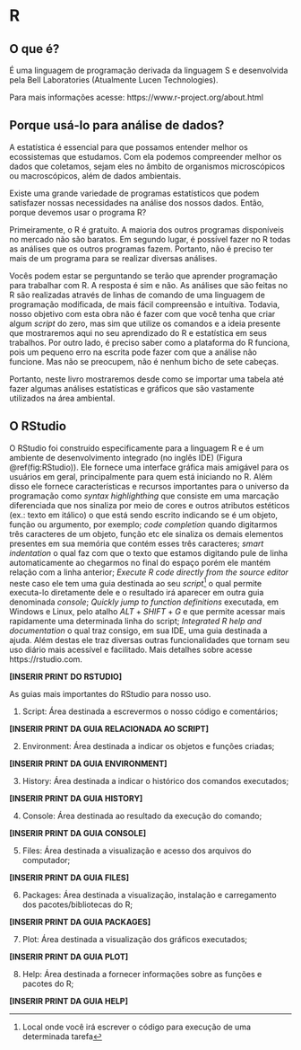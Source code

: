 # R


## O que é?

É uma linguagem de programação derivada da linguagem S e desenvolvida pela Bell Laboratories (Atualmente Lucen Technologies).

Para mais informações acesse: https://www.r-project.org/about.html


## Porque usá-lo para análise de dados?

A estatística é essencial para que possamos entender melhor os ecossistemas que estudamos. Com ela podemos compreender melhor os dados que coletamos, sejam eles no âmbito de organismos microscópicos ou macroscópicos, além de dados ambientais. 

Existe uma grande variedade de programas estatísticos que podem satisfazer nossas necessidades na análise dos nossos dados. Então, porque devemos usar o programa R?

Primeiramente, o R é gratuito. A maioria dos outros programas disponíveis no mercado não são baratos. Em segundo lugar, é possível fazer no R todas as análises que os outros programas fazem. Portanto, não é preciso ter mais de um programa para se realizar diversas análises. 

Vocês podem estar se perguntando se terão que aprender programação para trabalhar com R. A resposta é sim e não. As análises que são feitas no R são realizadas através de linhas de comando de uma linguagem de programação modificada, de mais fácil compreensão e intuítiva. Todavia, nosso objetivo com esta obra não é fazer com que você tenha que criar algum *script* do zero, mas sim que utilize os comandos e a ideia presente que mostraremos aqui no seu aprendizado do R e estatística em seus trabalhos. Por outro lado, é preciso saber como a plataforma do R funciona, pois um pequeno erro na escrita pode fazer com que a análise não funcione. Mas não se preocupem, não é nenhum bicho de sete cabeças.

Portanto, neste livro mostraremos desde como se importar uma tabela até fazer algumas análises estatísticas e gráficos que são vastamente utilizados na área ambiental.


## O RStudio

O RStudio foi construído especificamente para a linguagem R e é um ambiente de desenvolvimento integrado (no inglês IDE) (Figura \@ref(fig:RStudio)). Ele fornece uma interface gráfica mais amigável para os usuários em geral, principalmente para quem está iniciando no R. Além disso ele fornece características e recursos importantes para o universo da programação como *syntax highlighthing* que consiste em uma marcação diferenciada que nos sinaliza por meio de cores e outros atributos estéticos (ex.: texto em itálico) o que está sendo escrito indicando se é um objeto, função ou argumento, por exemplo; *code completion* quando digitarmos três caracteres de um objeto, função etc ele sinaliza os demais elementos presentes em sua memória que contém esses três caracteres; *smart indentation* o qual faz com que o texto que estamos digitando pule de linha automaticamente ao chegarmos no final do espaço porém ele mantém relação com a linha anterior; *Execute R code directly from the source editor* neste caso ele tem uma guia destinada ao seu *script*^[Local onde você irá escrever o código para execução de uma determinada tarefa] o qual permite executa-lo diretamente dele e o resultado irá aparecer em outra guia denominada *console*; *Quickly jump to function definitions* executada, em Windows e Linux, pelo atalho $ALT + SHIFT + G$ e que permite acessar mais rapidamente uma determinada linha do script; *Integrated R help and documentation* o qual traz consigo, em sua IDE, uma guia destinada a ajuda. Além destas ele traz diversas outras funcionalidades que tornam seu uso diário mais acessível e facilitado. Mais detalhes sobre acesse https://rstudio.com. 

**[INSERIR PRINT DO RSTUDIO]**

As guias mais importantes do RStudio para nosso uso.

1. Script: Área destinada a escrevermos o nosso código e comentários;

**[INSERIR PRINT DA GUIA RELACIONADA AO SCRIPT]**

2. Environment: Área destinada a indicar os objetos e funções criadas;

**[INSERIR PRINT DA GUIA ENVIRONMENT]**

3. History: Área destinada a indicar o histórico dos comandos executados;

**[INSERIR PRINT DA GUIA HISTORY]**

4. Console: Área destinada ao resultado da execução do comando;

**[INSERIR PRINT DA GUIA CONSOLE]**

5. Files: Área destinada a visualização e acesso dos arquivos do computador;

**[INSERIR PRINT DA GUIA FILES]**

6. Packages: Área destinada a visualização, instalação e carregamento dos pacotes/bibliotecas do R;

**[INSERIR PRINT DA GUIA PACKAGES]**

7. Plot: Área destinada a visualização dos gráficos executados;

**[INSERIR PRINT DA GUIA PLOT]**

8. Help: Área destinada a fornecer informações sobre as funções e pacotes do R;

**[INSERIR PRINT DA GUIA HELP]**
